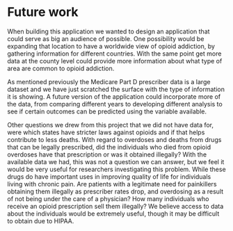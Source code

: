 # Future work

When building this application we wanted to design an application that could serve as big an audience of possible.  One possibility would be expanding that location to have a worldwide view of opioid addiction, by gathering information for different countries.  With the same point get more data at the county level could provide more information about what type of area are common to opioid addiction.

As mentioned previously the Medicare Part D prescriber data is a large dataset and we have just scratched the surface with the type of information it is showing.  A future version of the application could incorporate more of the data, from comparing different years to developing different analysis to see if certain outcomes can be predicted using the variable available.

Other questions we drew from this project that we did not have data for, were which states have stricter laws against opioids and if that helps contribute to less deaths.  With regard to overdoses and deaths from drugs that can be legally prescribed, did the individuals who died from opioid overdoses have that prescription or was it obtained illegally? With the available data we had, this was not a question we can answer, but we feel it would be very useful for researchers investigating this problem.  While these drugs do have important uses in improving quality of life for individuals living with chronic pain. Are patients with a legitimate need for painkillers obtaining them illegally as prescriber rates drop, and overdosing as a result of not being under the care of a physician? How many individuals who receive an opioid prescription sell them illegally? We believe access to data about the individuals would be extremely useful, though it may be difficult to obtain due to HIPAA.

